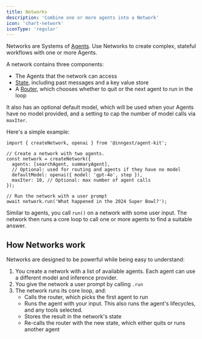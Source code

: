 ```yaml
---
title: Networks
description: 'Combine one or more agents into a Network'
icon: 'chart-network'
iconType: 'regular'
---
```


Networks are Systems of [Agents](/concepts/agents). Use Networks to create complex, stateful workflows with one or more Agents.

A network contains three components:

- The Agents that the network can access
- [State](/concepts/), including past messages and a key value store
- A [Router](/concepts/routers), which chooses whether to quit or the next agent to run in the loop

It also has an optional default model, which will be used when your Agents have no model provided, and a setting to cap the number of model calls via `maxIter`.

Here's a simple example:

```tsx
import { createNetwork, openai } from '@inngest/agent-kit';

// Create a network with two agents.
const network = createNetwork({
  agents: [searchAgent, summaryAgent],
  // Optional: used for routing and agents if they have no model
  defaultModel: openai({ model: 'gpt-4o', step }),
  maxIter: 10, // Optional: max number of agent calls
});

// Run the network with a user prompt
await network.run('What happened in the 2024 Super Bowl?');
```

Similar to agents, you call `run()` on a network with some user input. The network then runs a core loop to call one or more agents to find a suitable answer.

## How Networks work

Networks are designed to be powerful while being easy to understand:

1. You create a network with a list of available agents. Each agent can use a different model and inference provider.
2. You give the network a user prompt by calling `.run`
3. The network runs its core loop, and:
   - Calls the router, which picks the first agent to run
   - Runs the agent with your input. This also runs the agent's lifecycles, and any tools selected.
   - Stores the result in the network's state
   - Re-calls the router with the new state, which either quits or runs another agent
